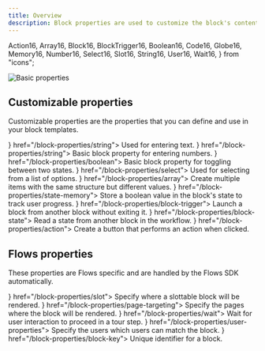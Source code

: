 ```yaml
---
title: Overview
description: Block properties are used to customize the block's content, appearance, and behavior.
---
```


  Action16,
  Array16,
  Block16,
  BlockTrigger16,
  Boolean16,
  Code16,
  Globe16,
  Memory16,
  Number16,
  Select16,
  Slot16,
  String16,
  User16,
  Wait16,
} from "icons";

![Basic properties](/block-properties/basic-properties.png)

## Customizable properties

Customizable properties are the properties that you can define and use in your block templates.

<Cards>
  <Card title="String" icon={<String16 />} href="/block-properties/string">
    Used for entering text.
  </Card>
  <Card title="Number" icon={<Number16 />} href="/block-properties/string">
    Basic block property for entering numbers.
  </Card>
  <Card title="Boolean" icon={<Boolean16 />} href="/block-properties/boolean">
    Basic block property for toggling between two states.
  </Card>
  <Card title="Select" icon={<Select16 />} href="/block-properties/select">
    Used for selecting from a list of options.
  </Card>
  <Card title="Array" icon={<Array16 />} href="/block-properties/array">
    Create multiple items with the same structure but different values.
  </Card>
  <Card title="State memory" icon={<Memory16 />} href="/block-properties/state-memory">
    Store a boolean value in the block's state to track user progress.
  </Card>
  <Card title="Block trigger" icon={<BlockTrigger16 />} href="/block-properties/block-trigger">
    Launch a block from another block without exiting it.
  </Card>
  <Card title="Block state" icon={<Block16 />} href="/block-properties/block-state">
    Read a state from another block in the workflow.
  </Card>
  <Card title="Action" icon={<Action16 />} href="/block-properties/action">
    Create a button that performs an action when clicked.
  </Card>

</Cards>

## Flows properties

These properties are Flows specific and are handled by the Flows SDK automatically.

<Cards>
  <Card title="Slot" icon={<Slot16 />} href="/block-properties/slot">
    Specify where a slottable block will be rendered.
  </Card>
  <Card title="Page targeting" icon={<Globe16 />} href="/block-properties/page-targeting">
    Specify the pages where the block will be rendered.
  </Card>
  <Card title="Wait" icon={<Wait16 />} href="/block-properties/wait">
   Wait for user interaction to proceed in a tour step.
  </Card>
  <Card title="User properties" icon={<User16 />} href="/block-properties/user-properties">
    Specify the users which users can match the block.
  </Card>
  <Card title="Block key" icon={<Code16 />} href="/block-properties/block-key">
    Unique identifier for a block.
  </Card>

</Cards>
